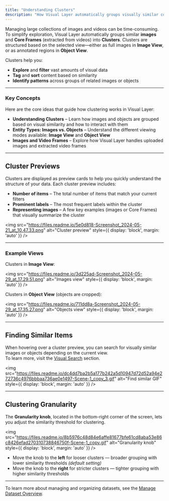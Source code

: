 ```yaml
---
title: "Understanding Clusters"
description: "How Visual Layer automatically groups visually similar content to simplify exploration and analysis."
---
```


Managing large collections of images and videos can be time-consuming. To simplify exploration, Visual Layer automatically groups similar **images** and **Core Frames** (extracted from videos) into **Clusters**. Clusters are structured based on the selected view—either as full images in **Image View**, or as annotated regions in **Object View**.

Clusters help you:

- **Explore** and **filter** vast amounts of visual data  
- **Tag** and **sort** content based on similarity  
- **Identify patterns** across groups of related images or objects  

---

### Key Concepts

Here are the core ideas that guide how clustering works in Visual Layer:

- **Understanding Clusters** – Learn how images and objects are grouped based on visual similarity and how to interact with them  
- **Entity Types: Images vs. Objects** – Understand the different viewing modes available: **Image View** and **Object View**  
- **Images and Video Frames** – Explore how Visual Layer handles uploaded images and extracted video frames  

---

## Cluster Previews

Clusters are displayed as preview cards to help you quickly understand the structure of your data. Each cluster preview includes:

- **Number of items** – The total number of items that match your current filters  
- **Prominent labels** – The most frequent labels within the cluster  
- **Representing images** – A few key examples (images or Core Frames) that visually summarize the cluster

<img src="https://files.readme.io/5e0d818-Screenshot_2024-05-21_at_10.47.33.png" alt="Cluster preview" style={{ display: 'block', margin: 'auto' }} />

---

### Example Views

Clusters in **Image View**:

<img src="https://files.readme.io/3d225ad-Screenshot_2024-05-29_at_17.29.51.png" alt="Images view" style={{ display: 'block', margin: 'auto' }} />

Clusters in **Object View** (objects are cropped):

<img src="https://files.readme.io/711dd8a-Screenshot_2024-05-29_at_17.35.27.png" alt="Objects view" style={{ display: 'block', margin: 'auto' }} />

---

## Finding Similar Items

When hovering over a cluster preview, you can search for visually similar images or objects depending on the current view.  
To learn more, visit the [Visual Search](#) section.

<img src="https://files.readme.io/dc4dd7ba2b5a177b242a5d10947d72d52a94e272736c4976bbbaa736ae0e1497-Scene-1_copy_3.gif" alt="Find similar GIF" style={{ display: 'block', margin: 'auto' }} />

---

## Clustering Granularity

The **Granularity knob**, located in the bottom-right corner of the screen, lets you adjust the similarity threshold for clustering.

<img src="https://files.readme.io/8b5976c48d84e6affe81677bfe61cd8aba53e86c8426efad270310738846750f-Scene-1_copy.gif" alt="Granularity knob" style={{ display: 'block', margin: 'auto' }} />

- Move the knob to the **left** for looser clusters — broader grouping with lower similarity thresholds _(default setting)_
- Move the knob to the **right** for stricter clusters — tighter grouping with higher similarity thresholds

---

To learn more about managing and organizing datasets, see the [Manage Dataset Overview](#).
